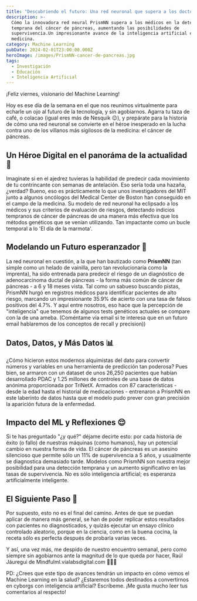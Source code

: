 ```yaml
---
title: "Descubriendo el futuro: Una red neuronal que supera a los doctores \U0001F3E5✨"
description: >-
  Cómo la innovadora red neural PrismNN supera a los médicos en la detección
  temprana del cáncer de páncreas, aumentando las posibilidades de
  supervivencia.Un impresionante avance de la inteligencia artificial en la
  medicina.
category: Machine Learning
pubDate: 2024-02-01T23:00:00.000Z
heroImage: /images/PrismNN-cancer-de-pancreas.jpg
tags:
  - Investigación
  - Educación
  - Inteligencia Artificial
---
```


¡Feliz viernes, visionario del Machine Learning!

Hoy es ese día de la semana en el que nos reunimos virtualmente para echarle un ojo al futuro de la tecnología, y sin agobiarnos. Agarra tu taza de café, o colacao (igual eres más de Nesquik 😉), y prepárate para la historia de cómo una red neuronal se convierte en el héroe inesperado en la lucha contra uno de los villanos más sigilosos de la medicina: el cáncer de páncreas.

## Un Héroe Digital en el panoráma de la actualidad🚨

Imagínate si en el ajedrez tuvieras la habilidad de predecir cada movimiento de tu contrincante con semanas de antelación. Eso sería toda una hazaña, ¿verdad? Bueno, eso es prácticamente lo que unos investigadores del MIT junto a algunos oncólogos del Medical Center de Boston han conseguido en el campo de la medicina. Su modelo de red neuronal ha eclipsado a los médicos y sus criterios de evaluación de riesgos, detectando indicios tempranos de cáncer de páncreas de una manera más efectiva que los métodos genéticos que se venían utilizando. Tan impactante como un bucle temporal a lo 'El día de la marmota'.

## Modelando un Futuro esperanzador 🤖

La red neuronal en cuestión, a la que han bautizado como **PrismNN** (tan simple como un helado de vainilla, pero tan revolucionaria como la imprenta), ha sido entrenada para predecir el riesgo de un diagnóstico de adenocarcinoma ductal de páncreas - la forma más común de cáncer de páncreas - a 6 y 18 meses vista. Tal como un sabueso buscando pistas, PrismNN hurgó en registros médicos para identificar pacientes de alto riesgo, marcando un impresionante 35.9% de acierto  con una tasa de falsos positivos del 4.7%. Y aquí entre nosotros, eso hace que la percepción de "inteligencia" que tenemos de algunos tests genéticos actuales se compare con la de una ameba. (Coméntame vía email si te interesa que en un futuro email hablaremos de los conceptos de recall y precision))

## Datos, Datos, y Más Datos 📊

¿Cómo hicieron estos modernos alquimistas del dato para convertir números y variables en una herramienta de predicción tan poderosa? Pues bien, se armaron con un dataset de unos 26,250 pacientes que habían desarrollado PDAC y 1.25 millones de controles de una base de datos anónima proporcionada por TriNetX. Armados con 87 características - desde la edad hasta el historial de medicaciones - entrenaron a PrismNN en este laberinto de datos hasta que el modelo pudo prever con gran precisión la aparición futura de la enfermedad.

## Impacto del ML y Reflexiones 😌

Si te has preguntado "¿y qué?" déjame decirte esto: por cada historia de éxito (o fallo) de nuestras máquinas (como humanos), hay un potencial cambio en nuestra forma de vida. El cáncer de páncreas es un asesino silencioso que permite sólo un 11% de supervivencia a 5 años, y usualmente se diagnostica demasiado tarde. Modelos como PrismNN son nuestra mejor posibilidad para una detección temprana y un aumento significativo en las tasas de supervivencia. No es sólo inteligencia artificial; es esperanza artificialmente inteligente.

## El Siguiente Paso 🔬

Por supuesto, esto no es el final del camino. Antes de que se puedan aplicar de manera más general, se han de poder replicar estos resultados con pacientes no diagnosticados, y quizás ejecutar un ensayo clínico controlado aleatorio, porque en la ciencia, como en la buena cocina, la receta sólo es perfecta después de probarla varias veces.

Y así, una vez más, me despido de nuestro encuentro semanal, pero como siempre sin agobiarnos ante la magnitud de lo que queda por hacer, Raúl Jáuregui de Mindfulml.vialabsdigital.com 🧬💡🚀

PD: ¿Crees que este tipo de avances tendrán un impacto en cómo vemos el Machine Learning en la salud? ¿Estaremos todos destinados a convertirnos en cyborgs con inteligencia artificial? Escríbeme. ¡Me gusta mucho leer tus comentarios al respecto!
